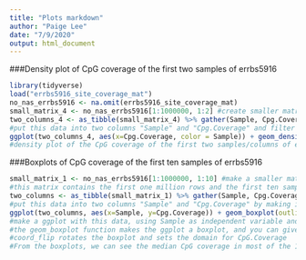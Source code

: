 ```yaml
---
title: "Plots markdown"
author: "Paige Lee"
date: "7/9/2020"
output: html_document
---
```


###Density plot of CpG coverage of the first two samples of errbs5916

```r
library(tidyverse)
load("errbs5916_site_coverage_mat")
no_nas_errbs5916 <- na.omit(errbs5916_site_coverage_mat)
small_matrix_4 <- no_nas_errbs5916[1:1000000, 1:2] #create smaller matrix of first 1 million rows and first 2 samples
two_columns_4 <- as_tibble(small_matrix_4) %>% gather(Sample, Cpg.Coverage) %>% filter(Cpg.Coverage >=10)
#put this data into two columns "Sample" and "Cpg.Coverage" and filter it for at least 10x coverage
ggplot(two_columns_4, aes(x=Cpg.Coverage, color = Sample)) + geom_density() + xlim(c(0,1000))
#density plot of the CpG coverage of the first two samples/columns of errbs5916; most sites are covered 0-250x.

```

###Boxplots of CpG coverage of the first ten samples of errbs5916

```r
small_matrix_1 <- no_nas_errbs5916[1:1000000, 1:10] #make a smaller matrix from errbs5916
#this matrix contains the first one million rows and the first ten samples
two_columns <- as_tibble(small_matrix_1) %>% gather(Sample, Cpg.Coverage)
#put this data into two columns "Sample" and "Cpg.Coverage" by making it a tibble and using the gather function
ggplot(two_columns, aes(x=Sample, y=Cpg.Coverage)) + geom_boxplot(outlier.size = -1) + coord_flip(ylim = c(0,500))
#make a ggplot with this data, using Sample as independent variable and Cpg.Coverage as dependent variable
#the geom_boxplot function makes the ggplot a boxplot, and you can give the size of outliers
#coord_flip rotates the boxplot and sets the domain for CpG.Coverage
#From the boxplots, we can see the median CpG coverage in most of the 10 samples is between 100 and 200 
```
